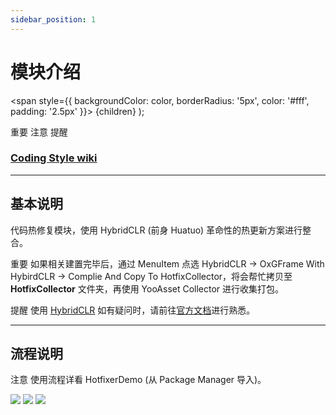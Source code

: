 ```yaml
---
sidebar_position: 1
---
```


# 模块介绍

  <span
    style={{
      backgroundColor: color,
      borderRadius: '5px',
      color: '#fff',
      padding: '2.5px'
    }}>
    {children}
  </span>
);

<Highlight color="#ff2f00">重要</Highlight> <Highlight color="#0373fc">注意</Highlight> <Highlight color="#00d679">提醒</Highlight>

### [Coding Style wiki](https://github.com/michael811125/OxGFrame/wiki/Coding-Style)

---

## 基本说明

代码热修复模块，使用 HybridCLR (前身 Huatuo) 革命性的热更新方案进行整合。

<Highlight color="#ff2f00">重要</Highlight> 如果相关建置完毕后，通过 MenuItem 点选 HybridCLR -> OxGFrame With HybirdCLR -> Complie And Copy To HotfixCollector，将会帮忙拷贝至 **HotfixCollector** 文件夹，再使用 YooAsset Collector 进行收集打包。

<Highlight color="#00d679">提醒</Highlight> 使用 [HybridCLR](https://github.com/focus-creative-games/hybridclr) 如有疑问时，请前往[官方文档](https://hybridclr.doc.code-philosophy.com/)进行熟悉。

---

## 流程说明

<Highlight color="#0373fc">注意</Highlight> 使用流程详看 HotfixerDemo (从 Package Manager 导入)。

![](/img/hotfixer/img_1.png)
![](/img/hotfixer/img_2.png)
![](/img/hotfixer/img_3.png)

